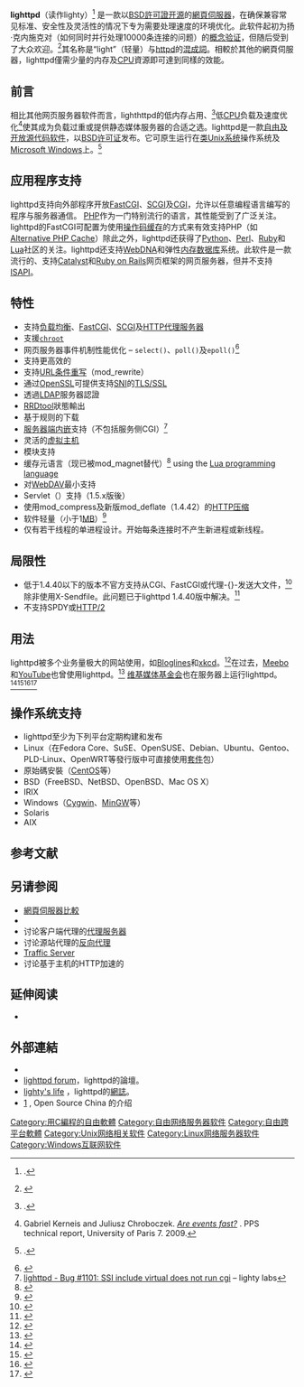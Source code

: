 {{lowercase}}
{{noteTA|G1=IT|G2=FL}}
{{infobox software
| name                   = lighttpd
| title                  = lighttpd
| logo                   = Lighttpd logo.svg
| screenshot             =
| caption                =
| developer              = {{tsl|en|Jan Kneschke|扬·克内施克|扬·克内施克}}
| released               = {{Start date|2003|03}}
| latest_release_version = 1.4.65
| latest_release_date    = {{Release date and age|2022|06|07}}
| programming language   = [[C语言|C语言]]
| operating system       = [[跨平台|跨平台]]
| language               = 英文
| genre                  = [[網頁伺服器|網頁伺服器]]
| license                = [[BSD许可证|BSD许可证]]
| website                = [https://www.lighttpd.net/ www.lighttpd.net]
}}

'''lighttpd'''（读作lighty）<ref>{{cite web|url=http://www.lighttpd.net/|title=lighttpd fly light|accessdate=2010-06-13|quote=all of these describe lighttpd (pron. lighty)|archive-date=2006-07-07|archive-url=https://web.archive.org/web/20060707052005/http://www.lighttpd.net/|dead-url=no}}.</ref> 是一款以[[BSD許可證|BSD許可證]][[开放源代码|开源]]的[[網頁伺服器|網頁伺服器]]，在确保兼容常见标准、安全性及灵活性的情况下专为需要处理速度的环境优化。此软件起初为扬·克内施克对{{tsl|en|c10k problem|c10k问题|c10k问题}}（如何同时并行处理10000条连接的问题）的[[概念验证|概念验证]]，但随后受到了大众欢迎。<ref>{{Cite web| url=http://trac.lighttpd.net/trac/wiki/PoweredBylighttpd| title=Powered By lighttpd| accessdate=22 December 2008| publisher=lighttpd wiki| archive-date=2006-10-08| archive-url=https://web.archive.org/web/20061008084039/http://trac.lighttpd.net/trac/wiki/PoweredByLighttpd| dead-url=no}}</ref>其名称是“light”（轻量）与[[httpd|httpd]]的[[混成詞|混成詞]]。相較於其他的網頁伺服器，lighttpd僅需少量的内存及[[中央处理器|CPU]]資源即可達到同樣的效能。

==前言==
相比其他网页服务器软件而言，lighthttpd的低内存占用、<ref>{{cite web| url=http://wiki.dreamhost.com/Web_Server_Performance_Comparison| title=Web Server Performance Comparison| accessdate=15 March 2012| archive-url=https://web.archive.org/web/20160605174449/http://wiki.dreamhost.com/Web_Server_Performance_Comparison| archive-date=2016-06-05| dead-url=yes}}.</ref>低[[中央处理器|CPU]]负载及速度优化<ref>Gabriel Kerneis and Juliusz Chroboczek. [http://www.pps.jussieu.fr/~jch/research/cpc-bench.pdf ''Are events fast?''] {{Wayback|url=http://www.pps.jussieu.fr/~jch/research/cpc-bench.pdf |date=20110706220242 }}. PPS technical report, University of Paris 7. 2009.</ref>使其成为负载过重或提供静态媒体服务器的合适之选。lighttpd是一款[[自由及开放源代码软件|自由及开放源代码软件]]，以[[BSD许可证|BSD许可证]]发布。它可原生运行在[[类Unix系统|类Unix系统]]操作系统及[[Microsoft_Windows|Microsoft Windows]]上。<ref>{{cite web |url=http://en.wlmp-project.net/downloads.php?cat=lighty |title=Downloads @ WLMP Project |accessdate=2011-03-27 |quote=LightTPD webserver for Windows Systems |archive-date=2011-03-24 |archive-url=https://web.archive.org/web/20110324005357/http://en.wlmp-project.net/downloads.php?cat=lighty |dead-url=no }}.</ref>

==应用程序支持==
lighttpd支持向外部程序开放[[FastCGI|FastCGI]]、[[简单通用网关接口|SCGI]]及[[通用网关接口|CGI]]，允许以任意编程语言编写的程序与服务器通信。 [[PHP|PHP]]作为一门特别流行的语言，其性能受到了广泛关注。lighttpd的FastCGI可配置为使用[[PHP加速軟件|操作码缓存]]的方式来有效支持PHP（如[[PHP加速軟件#Alternative_PHP_Cache|Alternative PHP Cache]]）除此之外，lighttpd还获得了[[Python|Python]]、[[Perl|Perl]]、[[Ruby|Ruby]]和[[Lua|Lua]]社区的关注。lighttpd还支持[[WebDNA|WebDNA]]和弹性[[内存数据库|内存数据库]]系统。此软件是一款流行的、支持[[Catalyst|Catalyst]]和[[Ruby_on_Rails|Ruby on Rails]]网页框架的网页服务器，但并不支持[[ISAPI|ISAPI]]。

== 特性 ==
* 支持[[负载均衡|负载均衡]]、[[FastCGI|FastCGI]]、[[SCGI|SCGI]]及[[代理服务器|HTTP代理服务器]]
* 支援<code>[[Chroot|chroot]]</code>
* 网页服务器事件机制性能优化 – <code>select()</code>、<code>poll()</code>及<code>epoll()</code><ref>{{cite web |url= |title= Comparing and Evaluating epoll, select, and poll Event Mechanisms |first1= Louay |last1= Gammo |first2= Tim |last2= Brecht |first3= Amol |last3= Shukla |first4= David |last4= Pariag |publisher= University of Waterloo |work= Linux Symposium |date= 2004 |volume= 1 |page= 215 }}</ref>
* 支持更高效的{{tsl|en|event notification|事件通知|事件通知}} 
* 支持[[URL重寫|URL条件重写]]（mod_rewrite）
* 通过[[OpenSSL|OpenSSL]]可提供支持[[服务器名称指示|SNI]]的[[傳輸層安全性協定|TLS/SSL]]
* 透過[[轻型目录访问协议|LDAP]]服务器認證
* [[RRDtool|RRDtool]]狀態輸出
* 基于规则的下载
* [[服务器端内嵌|服务器端内嵌]]支持（不包括服务侧CGI）<ref>[http://redmine.lighttpd.net/issues/show/1101 lighttpd - Bug #1101: SSI include virtual does not run cgi] {{Wayback|url=http://redmine.lighttpd.net/issues/show/1101 |date=20111007190532 }} – lighty labs</ref>
* 灵活的[[虚拟主机|虚拟主机]]
* 模块支持
* 缓存元语言（现已被mod_magnet替代）<ref>{{Cite web |url=http://redmine.lighttpd.net/projects/lighttpd/wiki/Docs:ModMagnet |title=存档副本 |accessdate=2019-04-23 |archive-date=2012-06-29 |archive-url=https://web.archive.org/web/20120629054001/http://redmine.lighttpd.net/projects/lighttpd/wiki/Docs:ModMagnet |dead-url=no }}</ref> using the [[Lua|Lua programming language]]
* 对[[基于Web的分布式编写和版本控制|WebDAV]]最小支持
* Servlet（{{tsl|en|Apache JServ Protocol|Apache JServ协议|AJP}}）支持（1.5.x版後）
* 使用mod_compress及新版mod_deflate（1.4.42）的[[HTTP压缩|HTTP压缩]]
* 软件轻量（小于1[[百萬位元組|MB]]）<ref>{{Cite web| url=http://download.lighttpd.net/lighttpd/| title=lighttpd releases| accessdate=20 June 2010| publisher=lighttpd.net| archive-date=2019-09-09| archive-url=https://web.archive.org/web/20190909122818/http://download.lighttpd.net/lighttpd/| dead-url=no}}</ref>
* 仅有若干线程的单进程设计。开始每条连接时不产生新进程或新线程。

==局限性==
* 低于1.4.40以下的版本不官方支持从CGI、FastCGI或代理-{}-发送大文件，<ref>{{cite web|url =http://redmine.lighttpd.net/issues/1283|title =Memory usage increases when proxy+ssl+large file|publisher =lighttpd bug tracker|accessdate =2011-04-11|archive-date =2011-04-20|archive-url =https://web.archive.org/web/20110420152911/http://redmine.lighttpd.net/issues/1283|dead-url =no}}</ref>除非使用X-Sendfile。此问题已于lighttpd 1.4.40版中解决。<ref>{{cite web|url =https://redmine.lighttpd.net/issues/933|title =lighty should buffer responses (after it grows above certain size) on disk|publisher =lighttpd bug tracker|accessdate =2016-07-16|archive-date =2016-07-23|archive-url =https://web.archive.org/web/20160723163206/http://redmine.lighttpd.net/issues/933|dead-url =no}}</ref>
* 不支持SPDY或[[HTTP/2|HTTP/2]]

==用法==
lighttpd被多个业务量极大的网站使用，如[[Bloglines|Bloglines]]和[[Xkcd|xkcd]]。<ref>{{cite web|url = http://www.webtechster.com/trends/web-server/lighttpd.html|title = lighttpd Web Server Usage|publisher = WebTechster|accessdate = 2014-03-26|archive-date = 2019-04-23|archive-url = https://web.archive.org/web/20190423133533/http://www.webtechster.com/trends/web-server/lighttpd.html|dead-url = no}}</ref>在过去，[[Meebo|Meebo]]和[[YouTube|YouTube]]也曾使用lighttpd。<ref>{{cite web|url = http://www.serverwatch.com/stypes/servers/article.php/17191_3678346|title = Fly Light With lighttpd Web Server|publisher = ServerWatch|accessdate = 2008-02-12|archiveurl = https://web.archive.org/web/20140331045948/http://www.serverwatch.com/stypes/servers/article.php/17191_3678346|archivedate = 2014-03-31|dead-url = yes}}</ref> [[维基媒体基金会|维基媒体基金会]]也在服务器上运行lighttpd。<ref>{{cite web|url = http://lists.wikimedia.org/pipermail/wikitech-l/2008-August/039194.html|title = Apache mod_php in wikipedia|publisher = Wikimedia wikitech-l mailing list|date = 2008-08-26|accessdate = 2008-08-27|author = Brion Vibber|archive-date = 2019-04-23|archive-url = https://web.archive.org/web/20190423133554/https://lists.wikimedia.org/pipermail/wikitech-l/2008-August/039194.html|dead-url = no}}</ref><ref>{{cite web|url = http://lists.wikimedia.org/pipermail/wikitech-l/2008-August/039197.html|title = Apache mod_php in wikipedia|publisher = Wikimedia wikitech-l mailing list|date = 2008-08-27|accessdate = 2008-08-27|author = Tim Starling|archive-date = 2019-04-23|archive-url = https://web.archive.org/web/20190423133547/https://lists.wikimedia.org/pipermail/wikitech-l/2008-August/039197.html|dead-url = no}}</ref><ref>{{cite web|url = http://lists.wikimedia.org/pipermail/wikitech-l/2008-August/039198.html|title = Apache mod_php in wikipedia|publisher = Wikimedia wikitech-l mailing list|date = 2008-08-27|accessdate = 2008-08-27|author = Domas Mitzuas|archive-date = 2019-04-23|archive-url = https://web.archive.org/web/20190423133601/https://lists.wikimedia.org/pipermail/wikitech-l/2008-August/039198.html|dead-url = no}}</ref><ref name=Poweredbylighttpd>{{cite web
| url=http://www.lighttpd.net/2007/4/4/powered-by-lighttpd
| title=Powered by lighttpd
| publisher=The official site
| date=2007-04-04
| quote=lighttpd is used by many well-known sites. The typical scenario is using lighttpd as off-load server to push out static content and leave the complex work to another server.
| accessdate=2008-12-22
| archive-date=2018-06-27
| archive-url=https://web.archive.org/web/20180627170221/https://www.lighttpd.net/2007/4/4/powered-by-lighttpd/
| dead-url=no
}}</ref>

==操作系统支持==
* lighttpd至少为下列平台定期构建和发布
* Linux（在Fedora Core、SuSE、OpenSUSE、Debian、Ubuntu、Gentoo、PLD-Linux、OpenWRT等發行版中可直接使用[[軟體套件|套件]]包）
* 原始碼安裝（[[CentOS|CentOS]]等）
* BSD（FreeBSD、NetBSD、OpenBSD、Mac OS X）
* IRIX
* Windows（[[Cygwin|Cygwin]]、[[MinGW|MinGW]]等）
* Solaris
* AIX

==参考文献==
{{Reflist}}

==另请参阅==
{{Portal|自由軟體}}
* [[網頁伺服器比較|網頁伺服器比較]]
* {{tsl|en|Internet Cache Protocol|互联网缓存协议|互联网缓存协议}}
* 讨论客户端代理的[[代理服务器|代理服务器]]
* 讨论源站代理的[[反向代理|反向代理]]
* [[Traffic_Server|Traffic Server]]
* 讨论基于主机的HTTP加速的{{tsl|en|Web accelerator|网页加速器|网页加速器}}

==延伸阅读==
{{refbegin}}
* {{cite book
 |first1       = Andre
 |last1        = Bogus
 |date         = October 29, 2008
 |title        = lighttpd
 |publisher    = {{tsl|en|Packt Publishing||Packt Publishing}}
 |edition      = 1st
 |page         = 236
 |isbn         = 978-1847192103
 |url          = https://www.packtpub.com/lighttpd/book
 |access-date  = 2019-04-23
 |archive-date = 2014-07-15
 |archive-url  = https://web.archive.org/web/20140715001902/https://www.packtpub.com/lighttpd/book
 |dead-url     = no
}}
{{refend}}

== 外部連結 ==
* {{Official website}}
* [https://web.archive.org/web/20051207024505/http://forum.lighttpd.net/ lighttpd forum]，lighttpd的論壇。
* [http://blog.lighttpd.net/ lighty's life] {{Wayback|url=http://blog.lighttpd.net/ |date=20200728072922 }}，lighttpd的[[網誌|網誌]]。
* [http://www.oschina.net/p/lighttpd] {{Wayback|url=http://www.oschina.net/p/lighttpd |date=20201126122238 }}, Open Source China 的介绍

{{Web服务器软件}}

[[Category:用C編程的自由軟體|Category:用C編程的自由軟體]]
[[Category:自由网络服务器软件|Category:自由网络服务器软件]]
[[Category:自由跨平台軟體|Category:自由跨平台軟體]]
[[Category:Unix网络相关软件|Category:Unix网络相关软件]]
[[Category:Linux网络服务器软件|Category:Linux网络服务器软件]]
[[Category:Windows互联网软件|Category:Windows互联网软件]]